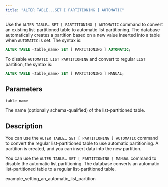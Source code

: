 ```yaml
---
title: "ALTER TABLE...SET [ PARTITIONING ] AUTOMATIC"
---
```


<div id="alter_table_set_partitioning_automatic" class="registered_link"></div>

Use the `ALTER TABLE… SET [ PARTITIONING ] AUTOMATIC` command to convert an existing list-partitioned table to automatic list partitioning. The database automatically creates a partition based on a new value inserted into a table when `AUTOMATIC` is set. The syntax is:

```sql
ALTER TABLE <table_name> SET [ PARTITIONING ] AUTOMATIC;
```

To disable `AUTOMATIC LIST PARTITIONING` and convert to regular `LIST` partition, the syntax is:

```sql
ALTER TABLE <table_name> SET [ PARTITIONING ] MANUAL;
```

## Parameters

`table_name`

 The name (optionally schema-qualified) of the list-partitioned table.

## Description

You can use the `ALTER TABLE… SET [ PARTITIONING ] AUTOMATIC` command to convert the regular list-partitioned table to use automatic partitioning. A partition is created, and you can insert data into the new partition.

You can use the `ALTER TABLE… SET [ PARTITIONING ] MANUAL` command to disable the automatic list partitioning. The database converts an automatic list-partitioned table to a regular list-partitioned table.

<div class="toctree" maxdepth="3">

example_setting_an_automatic_list_partition

</div>
